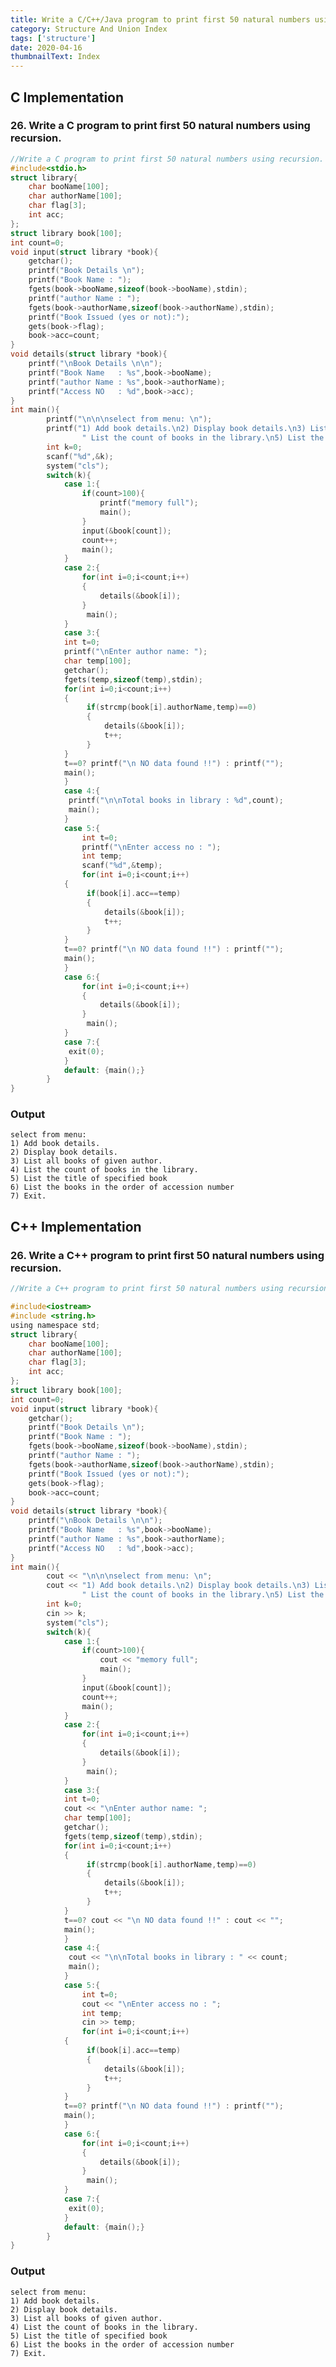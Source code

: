 ```yaml
---
title: Write a C/C++/Java program to print first 50 natural numbers using recursion.
category: Structure And Union Index
tags: ['structure']
date: 2020-04-16
thumbnailText: Index
---
```


## C Implementation
### 26. Write a C program to print first 50 natural numbers using recursion.
```c
//Write a C program to print first 50 natural numbers using recursion.
#include<stdio.h>
struct library{
    char booName[100];
    char authorName[100];
    char flag[3];
    int acc;
};
struct library book[100];
int count=0;
void input(struct library *book){
    getchar();
    printf("Book Details \n");
    printf("Book Name : ");
    fgets(book->booName,sizeof(book->booName),stdin);
    printf("author Name : ");
    fgets(book->authorName,sizeof(book->authorName),stdin);
    printf("Book Issued (yes or not):");
    gets(book->flag);
    book->acc=count;
}
void details(struct library *book){
    printf("\nBook Details \n\n");
    printf("Book Name   : %s",book->booName);
    printf("author Name : %s",book->authorName);
    printf("Access NO   : %d",book->acc);
}
int main(){
        printf("\n\n\nselect from menu: \n");
        printf("1) Add book details.\n2) Display book details.\n3) List all books of given author.\n4)"
                " List the count of books in the library.\n5) List the title of specified book\n6) List the books in the order of accession number\n7) Exit.\n");
        int k=0;
        scanf("%d",&k);
        system("cls");
        switch(k){
            case 1:{
                if(count>100){
                    printf("memory full");
                    main();
                }
                input(&book[count]);
                count++;
                main();
            }
            case 2:{
                for(int i=0;i<count;i++)
                {
                    details(&book[i]);
                }
                 main();
            }
            case 3:{
            int t=0;
            printf("\nEnter author name: ");
            char temp[100];
            getchar();
            fgets(temp,sizeof(temp),stdin);
            for(int i=0;i<count;i++)
            {
                 if(strcmp(book[i].authorName,temp)==0)
                 {
                     details(&book[i]);
                     t++;
                 }
            }
            t==0? printf("\n NO data found !!") : printf("");
            main();
            }
            case 4:{
             printf("\n\nTotal books in library : %d",count);
             main();
            }
            case 5:{
                int t=0;
                printf("\nEnter access no : ");
                int temp;
                scanf("%d",&temp);
                for(int i=0;i<count;i++)
            {
                 if(book[i].acc==temp)
                 {
                     details(&book[i]);
                     t++;
                 }
            }
            t==0? printf("\n NO data found !!") : printf("");
            main();
            }
            case 6:{
                for(int i=0;i<count;i++)
                {
                    details(&book[i]);
                }
                 main();
            }
            case 7:{
             exit(0);
            }
            default: {main();}
        }
}
```
### Output
```
select from menu:
1) Add book details.
2) Display book details.
3) List all books of given author.
4) List the count of books in the library.
5) List the title of specified book
6) List the books in the order of accession number
7) Exit.
```

## C++ Implementation
### 26. Write a C++ program to print first 50 natural numbers using recursion.
```c
//Write a C++ program to print first 50 natural numbers using recursion.

#include<iostream>
#include <string.h>
using namespace std;
struct library{
    char booName[100];
    char authorName[100];
    char flag[3];
    int acc;
};
struct library book[100];
int count=0;
void input(struct library *book){
    getchar();
    printf("Book Details \n");
    printf("Book Name : ");
    fgets(book->booName,sizeof(book->booName),stdin);
    printf("author Name : ");
    fgets(book->authorName,sizeof(book->authorName),stdin);
    printf("Book Issued (yes or not):");
    gets(book->flag);
    book->acc=count;
}
void details(struct library *book){
    printf("\nBook Details \n\n");
    printf("Book Name   : %s",book->booName);
    printf("author Name : %s",book->authorName);
    printf("Access NO   : %d",book->acc);
}
int main(){
        cout << "\n\n\nselect from menu: \n";
        cout << "1) Add book details.\n2) Display book details.\n3) List all books of given author.\n4)"
                " List the count of books in the library.\n5) List the title of specified book\n6) List the books in the order of accession number\n7) Exit.\n";
        int k=0;
        cin >> k;
        system("cls");
        switch(k){
            case 1:{
                if(count>100){
                    cout << "memory full";
                    main();
                }
                input(&book[count]);
                count++;
                main();
            }
            case 2:{
                for(int i=0;i<count;i++)
                {
                    details(&book[i]);
                }
                 main();
            }
            case 3:{
            int t=0;
            cout << "\nEnter author name: ";
            char temp[100];
            getchar();
            fgets(temp,sizeof(temp),stdin);
            for(int i=0;i<count;i++)
            {
                 if(strcmp(book[i].authorName,temp)==0)
                 {
                     details(&book[i]);
                     t++;
                 }
            }
            t==0? cout << "\n NO data found !!" : cout << "";
            main();
            }
            case 4:{
             cout << "\n\nTotal books in library : " << count;
             main();
            }
            case 5:{
                int t=0;
                cout << "\nEnter access no : ";
                int temp;
                cin >> temp;
                for(int i=0;i<count;i++)
            {
                 if(book[i].acc==temp)
                 {
                     details(&book[i]);
                     t++;
                 }
            }
            t==0? printf("\n NO data found !!") : printf("");
            main();
            }
            case 6:{
                for(int i=0;i<count;i++)
                {
                    details(&book[i]);
                }
                 main();
            }
            case 7:{
             exit(0);
            }
            default: {main();}
        }
}
```
### Output
```
select from menu:
1) Add book details.
2) Display book details.
3) List all books of given author.
4) List the count of books in the library.
5) List the title of specified book
6) List the books in the order of accession number
7) Exit.
```
